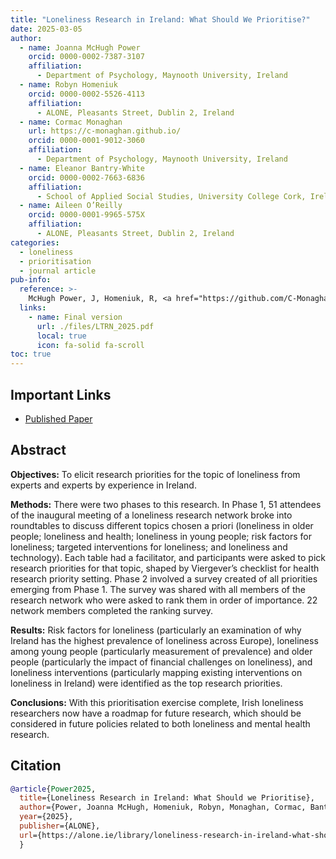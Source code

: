 ```yaml
---
title: "Loneliness Research in Ireland: What Should We Prioritise?" 
date: 2025-03-05 
author:   
  - name: Joanna McHugh Power     
    orcid: 0000-0002-7387-3107     
    affiliation:        
      - Department of Psychology, Maynooth University, Ireland
  - name: Robyn Homeniuk
    orcid: 0000-0002-5526-4113
    affiliation:
      - ALONE, Pleasants Street, Dublin 2, Ireland
  - name: Cormac Monaghan     
    url: https://c-monaghan.github.io/     
    orcid: 0000-0001-9012-3060     
    affiliation:        
      - Department of Psychology, Maynooth University, Ireland
  - name: Eleanor Bantry-White
    orcid: 0000-0002-7663-6836
    affiliation: 
      - School of Applied Social Studies, University College Cork, Ireland.
  - name: Aileen O’Reilly
    orcid: 0000-0001-9965-575X
    affiliation: 
      - ALONE, Pleasants Street, Dublin 2, Ireland
categories:   
  - loneliness
  - prioritisation
  - journal article 
pub-info:   
  reference: >-     
    McHugh Power, J, Homeniuk, R, <a href="https://github.com/C-Monaghan">Monaghan, C.</a>, Bantry-White, E, &  O’Reilly, A. (2025). Loneliness Research in Ireland: What Should we Prioritise? <em>ALONE</em>
  links:     
    - name: Final version       
      url: ./files/LTRN_2025.pdf
      local: true      
      icon: fa-solid fa-scroll
toc: true
---
```


## Important Links

- [Published Paper](https://alone.ie/library/loneliness-research-in-ireland-what-should-we-prioritise/){target="_blank"}

## Abstract

**Objectives:** To elicit research priorities for the topic of loneliness from experts and experts by experience in Ireland. 

**Methods:** There were two phases to this research. In Phase 1, 51 attendees of the inaugural meeting of a loneliness research network broke into roundtables to discuss different topics chosen a priori (loneliness in older people; loneliness and health; loneliness in young people; risk factors for loneliness; targeted interventions for loneliness; and loneliness and technology). Each table had a facilitator, and participants were asked to pick research priorities for that topic, shaped by Viergever’s checklist for health research priority setting. Phase 2 involved a survey created of all priorities emerging from Phase 1. The survey was shared with all members of the research network who were asked to rank them in order of importance. 22 network members completed the ranking survey. 

**Results:** Risk factors for loneliness (particularly an examination of why Ireland has the highest prevalence of loneliness across Europe), loneliness among young people (particularly measurement of prevalence) and older people (particularly the impact of financial challenges on loneliness), and loneliness interventions (particularly mapping existing interventions on loneliness in Ireland) were identified as the top research priorities. 

**Conclusions:** With this prioritisation exercise complete, Irish loneliness researchers now have a roadmap for future research, which should be considered in future policies related to both loneliness and mental health research.

## Citation

``` bibtex
@article{Power2025,   
  title={Loneliness Research in Ireland: What Should we Prioritise},   
  author={Power, Joanna McHugh, Homeniuk, Robyn, Monaghan, Cormac, Bantry-White, Eleanor, and O’Reilly, Aileen},
  year={2025},   
  publisher={ALONE},   
  url={https://alone.ie/library/loneliness-research-in-ireland-what-should-we-prioritise/}
  }
```